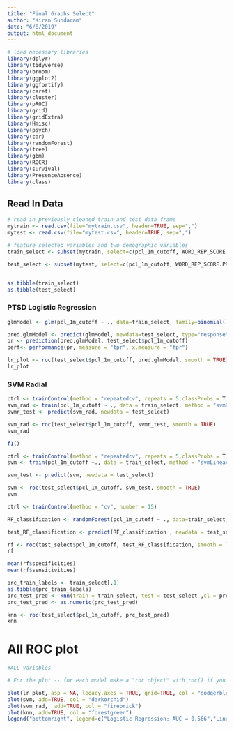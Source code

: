 ```yaml
---
title: "Final Graphs Select"
author: "Kiran Sundaram"
date: "6/8/2019"
output: html_document
---
```


```r
# load necessary libraries
library(dplyr)
library(tidyverse)
library(broom)
library(ggplot2)
library(ggfortify)
library(caret)
library(cluster)
library(pROC)
library(grid)
library(gridExtra)
library(Hmisc)
library(psych)
library(car)
library(randomForest)
library(tree)
library(gbm)
library(ROCR)
library(survival)
library(PresenceAbsence)
library(class)
```

## Read In Data
```r
# read in previously cleaned train and test data frame
mytrain <- read.csv(file="mytrain.csv", header=TRUE, sep=",")
mytest <- read.csv(file="mytest.csv", header=TRUE, sep=",")
```

```r
# feature selected variables and two demographic variables
train_select <- subset(mytrain, select=c(pcl_1m_cutoff, WORD_REP_SCORE.PRECENTAGE., AUD_FF_MEAN, ROS_SCORE.PER_SEC., AUD_GNE_MEAN, AUD_HNR_MEAN, AUD_INTENSITY_MEAN))

test_select <- subset(mytest, select=c(pcl_1m_cutoff, WORD_REP_SCORE.PRECENTAGE., AUD_FF_MEAN, ROS_SCORE.PER_SEC., AUD_GNE_MEAN, AUD_HNR_MEAN, AUD_INTENSITY_MEAN))


as.tibble(train_select)
as.tibble(test_select)
```

### PTSD Logistic Regression
```r
glmModel <- glm(pcl_1m_cutoff ~ ., data=train_select, family=binomial())
```

```r
pred.glmModel <- predict(glmModel, newdata=test_select, type="response")
pr <- prediction(pred.glmModel, test_select$pcl_1m_cutoff)
perf<- performance(pr, measure = "tpr", x.measure = "fpr")
```


```r
lr_plot <- roc(test_select$pcl_1m_cutoff, pred.glmModel, smooth = TRUE)
lr_plot
```

### SVM Radial
```r
ctrl <- trainControl(method = "repeatedcv", repeats = 5,classProbs = T, savePredictions = T)
svm_rad <- train(pcl_1m_cutoff ~ ., data = train_select, method = "svmRadial", tuneLength = 10, trControl = ctrl)
svmr_test <- predict(svm_rad, newdata = test_select)
```

```r
svm_rad <- roc(test_select$pcl_1m_cutoff, svmr_test, smooth = TRUE)
svm_rad
```
```r
f1()
```


```r
ctrl <- trainControl(method = "repeatedcv", repeats = 5,classProbs = T, savePredictions = T)
svm <- train(pcl_1m_cutoff ~., data = train_select, method = "svmLinear", tuneLength = 10, trControl = ctrl)

svm_test <- predict(svm, newdata = test_select)

```

```r
svm <- roc(test_select$pcl_1m_cutoff, svm_test, smooth = TRUE)
svm
```

```r
ctrl <- trainControl(method = "cv", number = 15)

RF_classification <- randomForest(pcl_1m_cutoff ~ ., data=train_select,  importance = TRUE, oob.times = 15, confusion = TRUE, trControl = ctrl)

test_RF_classification <- predict(RF_classification , newdata = test_select)
```
```r
rf <- roc(test_select$pcl_1m_cutoff, test_RF_classification, smooth = TRUE)
rf
```
```r
mean(rf$specificities)
mean(rf$sensitivities)
```


```r
prc_train_labels <- train_select[,1]
as.tibble(prc_train_labels)
prc_test_pred <- knn(train = train_select, test = test_select ,cl = prc_train_labels, k=10)
prc_test_pred <- as.numeric(prc_test_pred)
```

```r
knn <- roc(test_select$pcl_1m_cutoff, prc_test_pred)
knn
```


# All ROC plot
```r
#ALL Variables

# For the plot -- for each model make a "roc object" with roc() if you get the error "Not smoothable" change smooth = TRUE to smooth.n = TRUE. It wasn't letting me add the AUC variables to the legend so I wrote them down and manually put them into the legend (see below)

plot(lr_plot, asp = NA, legacy.axes = TRUE, grid=TRUE, col = "dodgerblue", main = "ROC for PTSD Prediction: Select Acoustic Features", ylab = "Sensitivity", xlab = "Specificity")
plot(svm, add=TRUE, col = "darkorchid")
plot(svm_rad,  add=TRUE, col = "firebrick")
plot(knn, add=TRUE, col = "forestgreen")
legend("bottomright", legend=c("Logistic Regression; AUC = 0.566","Linear SVM; AUC = 0.591", "Radial SVM; AUC = 0.677", "KNN; AUC = 0.580 "), col=c("dodgerblue", "darkorchid", "firebrick", "forestgreen"), lwd=2, cex=0.8)
```